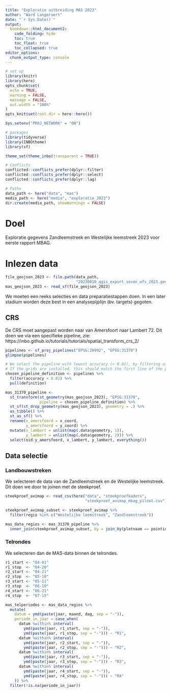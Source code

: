 ```yaml
---
title: "Exploratie uitbreiding MAS 2023"
author: "Ward Langeraert"
date: "`r Sys.Date()`"
output:
  bookdown::html_document2:
    code_folding: hide
    toc: true
    toc_float: true
    toc_collapsed: true
editor_options: 
  chunk_output_type: console
---
```


```r
# set up
library(knitr)
library(here)
opts_chunk$set(
  echo = TRUE,
  warning = FALSE,
  message = FALSE,
  out.width = "100%"
)
opts_knit$set(root.dir = here::here())

Sys.setenv("PROJ_NETWORK" = "ON")
```

```r
# packages
library(tidyverse)
library(INBOtheme)
library(sf)

theme_set(theme_inbo(transparent = TRUE))

# Conflicts
conflicted::conflicts_prefer(dplyr::filter)
conflicted::conflicts_prefer(dplyr::select)
conflicted::conflicts_prefer(dplyr::lag)

# Paths
data_path <- here("data", "mas")
media_path <- here("media", "exploratie_2023")
dir.create(media_path, showWarnings = FALSE)
```

# Doel

Exploratie gegevens Zandleemstreek en Westelijke leemstreek 2023 voor eerste rapport MBAG.


# Inlezen data

```r
file_geojson_2023 <- file.path(data_path, 
                               "20230810_qgis_export_sovon_wfs_2023.geojson")
mas_geojson_2023 <- read_sf(file_geojson_2023)
```

We moeten een reeks selecties en data preparatiestappen doen.
In een later stadium worden deze best in een analysepijplijn (bv. targets) gegoten.

## CRS

De CRS moet aangepast worden naar van Amersfoort naar Lambert 72. Dit doen we via een specifieke pipeline, zie: https://inbo.github.io/tutorials/tutorials/spatial_transform_crs_2/

```r
pipelines <- sf_proj_pipelines("EPSG:28992", "EPSG:31370")
glimpse(pipelines)
```

```r
# We select the pipeline with lowest accuracy (< 0.02), by filtering on accuracy.
# If the grids are installed, this should match the first line of the pipelines object.
chosen_pipeline_definition <- pipelines %>%
  filter(accuracy < 0.02) %>% 
  pull(definition)

mas_31370_pipeline <- 
  st_transform(st_geometry(mas_geojson_2023), "EPSG:31370",
               pipeline = chosen_pipeline_definition) %>% 
  st_sf(st_drop_geometry(mas_geojson_2023), geometry = .) %>% 
  as_tibble() %>% 
  st_as_sf() %>%
  rename(x_amersfoord = x_coord,
         y_amersfoord = y_coord) %>%
  mutate(x_lambert = unlist(map(.data$geometry, 1)),
         y_lambert = unlist(map(.data$geometry, 2))) %>%
  select(oid:y_amersfoord, x_lambert, y_lambert, everything())
```

## Data selectie
### Landbouwstreken

We selecteren de data van de Zandleemstreek en de Westelijke leemstreek.
Dit doen we door te joinen met de steekproef.

```r
steekproef_avimap <- read_csv(here("data", "steekproefkaders",
                                   "steekproef_avimap_mbag_piloot.csv"))

steekproef_avimap_subset <- steekproef_avimap %>%
  filter(regio %in% c("Westelijke leemstreek", "Zandleemstreek"))

mas_data_regios <- mas_31370_pipeline %>%
  inner_join(steekproef_avimap_subset, by = join_by(plotnaam == pointid))
```

### Telrondes

We selecteren dan de MAS-data binnen de telrondes.

```r
r1_start <- "04-01"
r1_stop  <- "04-20"
r2_start <- "04-21"
r2_stop  <- "05-10"
r3_start <- "05-11"
r3_stop  <- "06-10"
r4_start <- "06-21"
r4_stop  <- "07-15"

mas_telperiodes <- mas_data_regios %>%
  mutate(
    datum = ymd(paste(jaar, maand, dag, sep = "-")),
    periode_in_jaar = case_when(
      datum %within% interval(
        ymd(paste(jaar, r1_start, sep = "-")),
        ymd(paste(jaar, r1_stop, sep = "-"))) ~ "R1",
      datum %within% interval(
        ymd(paste(jaar, r2_start, sep = "-")),
        ymd(paste(jaar, r2_stop, sep = "-"))) ~ "R2",
      datum %within% interval(
        ymd(paste(jaar, r3_start, sep = "-")),
        ymd(paste(jaar, r3_stop, sep = "-"))) ~ "R3",
      datum %within% interval(
        ymd(paste(jaar, r4_start, sep = "-")),
        ymd(paste(jaar, r4_stop, sep = "-"))) ~ "R4"
    )) %>%
  filter(!is.na(periode_in_jaar))
```

